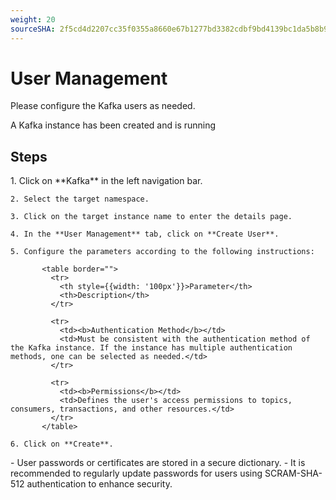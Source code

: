 ```yaml
---
weight: 20
sourceSHA: 2f5cd4d2207cc35f0355a8660e67b1277bd3382cdbf9bd4139bc1da5b8b9290b
---
```


# User Management

Please configure the Kafka users as needed.

<Directive type="tip" title="Prerequisites">
  A Kafka instance has been created and is running
</Directive>

## Steps

<Tabs>
  <Tab label="Web Console">
    1. Click on **Kafka** in the left navigation bar.

    2. Select the target namespace.

    3. Click on the target instance name to enter the details page.

    4. In the **User Management** tab, click on **Create User**.

    5. Configure the parameters according to the following instructions:

           <table border="">
             <tr>
               <th style={{width: '100px'}}>Parameter</th>
               <th>Description</th>
             </tr>

             <tr>
               <td><b>Authentication Method</b></td>
               <td>Must be consistent with the authentication method of the Kafka instance. If the instance has multiple authentication methods, one can be selected as needed.</td>
             </tr>

             <tr>
               <td><b>Permissions</b></td>
               <td>Defines the user's access permissions to topics, consumers, transactions, and other resources.</td>
             </tr>
           </table>

    6. Click on **Create**.
  </Tab>
</Tabs>

<Directive type="info" title="Notes">
  - User passwords or certificates are stored in a secure dictionary.
  - It is recommended to regularly update passwords for users using SCRAM-SHA-512 authentication to enhance security.
</Directive>
